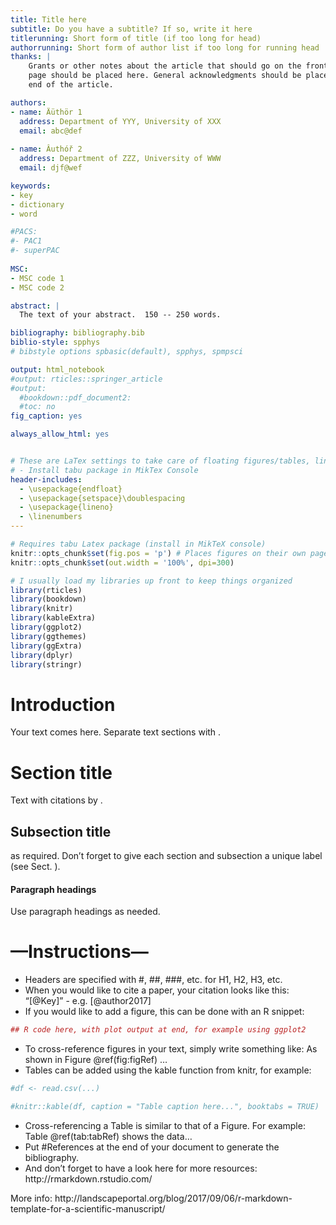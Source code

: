 ```yaml
---
title: Title here
subtitle: Do you have a subtitle? If so, write it here
titlerunning: Short form of title (if too long for head)
authorrunning: Short form of author list if too long for running head
thanks: | 
    Grants or other notes about the article that should go on the front 
    page should be placed here. General acknowledgments should be placed at the
    end of the article.

authors: 
- name: Äüthör 1
  address: Department of YYY, University of XXX
  email: abc@def
  
- name: Âuthóř 2
  address: Department of ZZZ, University of WWW
  email: djf@wef

keywords:
- key
- dictionary
- word

#PACS: 
#- PAC1
#- superPAC
    
MSC:
- MSC code 1
- MSC code 2

abstract: |
  The text of your abstract.  150 -- 250 words.

bibliography: bibliography.bib
biblio-style: spphys
# bibstyle options spbasic(default), spphys, spmpsci

output: html_notebook
#output: rticles::springer_article
#output:
  #bookdown::pdf_document2:
  #toc: no
fig_caption: yes

always_allow_html: yes


# These are LaTex settings to take care of floating figures/tables, line spacing, etc
# - Install tabu package in MikTex Console
header-includes:
  - \usepackage{endfloat}    
  - \usepackage{setspace}\doublespacing
  - \usepackage{lineno}
  - \linenumbers
---
```


```r
# Requires tabu Latex package (install in MikTeX console)
knitr::opts_chunk$set(fig.pos = 'p') # Places figures on their own pages; 
knitr::opts_chunk$set(out.width = '100%', dpi=300)

# I usually load my libraries up front to keep things organized
library(rticles)
library(bookdown)
library(knitr)
library(kableExtra)
library(ggplot2)
library(ggthemes)
library(ggExtra)
library(dplyr)
library(stringr)

```


# Introduction {#intro}

Your text comes here. Separate text sections with \cite{Mislevy06Cog}.

# Section title {#sec:1}

Text with citations by \cite{Galyardt14mmm}.

## Subsection title {#sec:2}

as required. Don't forget to give each section
and subsection a unique label (see Sect. \ref{sec:1}).

#### Paragraph headings 

Use paragraph headings as needed.

\begin{align}
a^2+b^2=c^2
\end{align}




# ---Instructions---

* Headers are specified with #, ##, ###, etc. for H1, H2, H3, etc.
* When you would like to cite a paper, your citation looks like this: "[@Key]" - e.g. [@author2017]
* If you would like to add a figure, this can be done with an R snippet:
```r
## R code here, with plot output at end, for example using ggplot2

```

* To cross-reference figures in your text, simply write something like: As shown in Figure  \@ref(fig:figRef) ...
* Tables can be added using the kable function from knitr, for example:
```r

#df <- read.csv(...)

#knitr::kable(df, caption = "Table caption here...", booktabs = TRUE)
```

* Cross-referencing a Table is similar to that of a Figure. For example: Table \@ref(tab:tabRef) shows the data...
* Put #References at the end of your document to generate the bibliography.
* And don't forget to have a look here for more resources: http://rmarkdown.rstudio.com/

More info: http://landscapeportal.org/blog/2017/09/06/r-markdown-template-for-a-scientific-manuscript/
